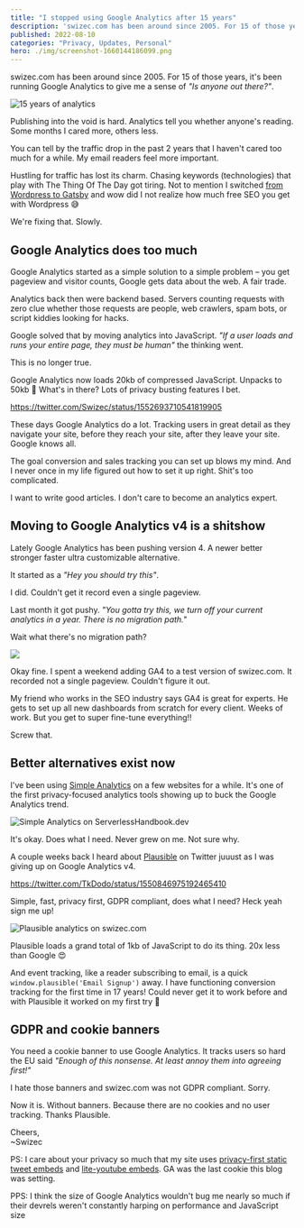 ```yaml
---
title: "I stopped using Google Analytics after 15 years"
description: 'swizec.com has been around since 2005. For 15 of those years, it''s been running Google Analytics to give me a sense of "Is anyone out there?". No more. '
published: 2022-08-10
categories: "Privacy, Updates, Personal"
hero: ./img/screenshot-1660144186099.png
---
```


swizec.com has been around since 2005. For 15 of those years, it's been running Google Analytics to give me a sense of _"Is anyone out there?"_.

![15 years of analytics](./img/15-years-of-analyticsdff24a.png)

Publishing into the void is hard. Analytics tell you whether anyone's reading. Some months I cared more, others less.

You can tell by the traffic drop in the past 2 years that I haven't cared too much for a while. My email readers feel more important.

Hustling for traffic has lost its charm. Chasing keywords (technologies) that play with The Thing Of The Day got tiring. Not to mention I switched [from Wordpress to Gatsby](https://swizec.com/blog/how-to-export-a-large-wordpress-site-to-markdown/) and wow did I not realize how much free SEO you get with Wordpress 😅

We're fixing that. Slowly.

## Google Analytics does too much

Google Analytics started as a simple solution to a simple problem – you get pageview and visitor counts, Google gets data about the web. A fair trade.

Analytics back then were backend based. Servers counting requests with zero clue whether those requests are people, web crawlers, spam bots, or script kiddies looking for hacks.

Google solved that by moving analytics into JavaScript. _"If a user loads and runs your entire page, they must be human"_ the thinking went.

This is no longer true.

Google Analytics now loads 20kb of compressed JavaScript. Unpacks to 50kb 🤯 What's in there? Lots of privacy busting features I bet.

https://twitter.com/Swizec/status/1552693710541819905

These days Google Analytics do a lot. Tracking users in great detail as they navigate your site, before they reach your site, after they leave your site. Google knows all.

The goal conversion and sales tracking you can set up blows my mind. And I never once in my life figured out how to set it up right. Shit's too complicated.

I want to write good articles. I don't care to become an analytics expert.

## Moving to Google Analytics v4 is a shitshow

Lately Google Analytics has been pushing version 4. A newer better stronger faster ultra customizable alternative.

It started as a _"Hey you should try this"_.

I did. Couldn't get it record even a single pageview.

Last month it got pushy. _"You gotta try this, we turn off your current analytics in a year. There is no migration path."_

Wait what there's no migration path?

![](giphy:slow_blink)

Okay fine. I spent a weekend adding GA4 to a test version of swizec.com. It recorded not a single pageview. Couldn't figure it out.

My friend who works in the SEO industry says GA4 is great for experts. He gets to set up all new dashboards from scratch for every client. Weeks of work. But you get to super fine-tune everything!!

Screw that.

## Better alternatives exist now

I've been using [Simple Analytics](https://www.simpleanalytics.com/) on a few websites for a while. It's one of the first privacy-focused analytics tools showing up to buck the Google Analytics trend.

![Simple Analytics on ServerlessHandbook.dev](./img/Simple-Analytics-on-ServerlessHandbookdevgcda9i.png)

It's okay. Does what I need. Never grew on me. Not sure why.

A couple weeks back I heard about [Plausible](https://plausible.io) on Twitter juuust as I was giving up on Google Analytics v4.

https://twitter.com/TkDodo/status/1550846975192465410

Simple, fast, privacy first, GDPR compliant, does what I need? Heck yeah sign me up!

![Plausible analytics on swizec.com](./img/Plausible-analytics-on-swizeccom7gf0bi.png)

Plausible loads a grand total of 1kb of JavaScript to do its thing. 20x less than Google 😍

And event tracking, like a reader subscribing to email, is a quick `window.plausible('Email Signup')` away. I have functioning conversion tracking for the first time in 17 years! Could never get it to work before and with Plausible it worked on my first try 💪

## GDPR and cookie banners

You need a cookie banner to use Google Analytics. It tracks users so hard the EU said _"Enough of this nonsense. At least annoy them into agreeing first!"_

I hate those banners and swizec.com was not GDPR compliant. Sorry.

Now it is. Without banners. Because there are no cookies and no user tracking. Thanks Plausible.

Cheers,<br/>
~Swizec

PS: I care about your privacy so much that my site uses [privacy-first static tweet embeds](https://swizec.com/blog/build-privacy-focused-blazing-fast-tweet-embeds-codewithswiz-30/) and [lite-youtube embeds](https://swizec.com/blog/2-quick-tips-for-250percent-better-lighthouse-scores-codewithswiz-28/). GA was the last cookie this blog was setting.

PPS: I think the size of Google Analytics wouldn't bug me nearly so much if their devrels weren't constantly harping on performance and JavaScript size
